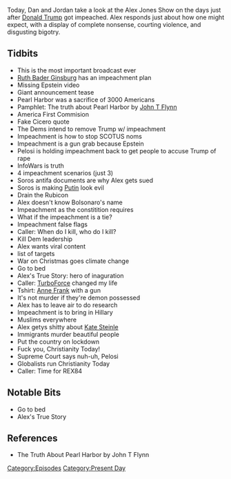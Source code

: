 {{DEFAULTSORT:
    #_EPISODE_0380:December 19-20, 2019
}}{{Episode
    | title             = December 19-20, 2019
    | caption           = Listen to this episode on [https://knowledgefight.libsyn.com/knowledge-fight-december-19-20-2019 Libsyn] [https://open.spotify.com/episode/5dw6vb1hDlGzzAYl1owJXC Spotify], Read the [[Transcript/380: December 19-20, 2019|Unofficial Transcript]]
    | episodeNumber     = 380
    | length            = 02:30:21
    | airDate           = December 23, 2019
    | coverageStartDate = December 19, 2019
    | coverageEndDate   = December 20, 2019
    | episodeType       = [[:Category:Present Day|Present Day]]
    | appearance        = [[Ruth Bader Ginsburg]], [[Jeffrey Epstein]], [[George Soros]], [[Vladimir Putin]], [[Jair Bolsonaro]], [[Anne Frank]], [[Kate Steinle]]
    | oocDrop           = I respect you
    | previousEpisode   = [[379: December 13-16, 2019]]
    | nextEpisode       = [[381: Making It Big With Silent Weapons]]
}}

{{Stub}}

Today, Dan and Jordan take a look at the Alex Jones Show on the days just after [[Donald Trump]] got impeached. Alex responds just about how one might expect, with a display of complete nonsense, courting violence, and disgusting bigotry.

==Tidbits==

*This is the most important broadcast ever
*[[Ruth Bader Ginsburg]] has an impeachment plan
*Missing Epstein video
*Giant announcement tease
*Pearl Harbor was a sacrifice of 3000 Americans
*Pamphlet: The truth about Pearl Harbor by [[John T Flynn]]
*America First Commision
*Fake Cicero quote
*The Dems intend to remove Trump w/ impeachment
*Impeachment is how to stop SCOTUS noms
*Impeachment is a gun grab because Epstein
*Pelosi is holding impeachment back to get people to accuse Trump of rape
*InfoWars is truth
*4 impeachment scenarios (just 3)
*Soros antifa documents are why Alex gets sued
*Soros is making [[Vladimir Putin|Putin]] look evil
*Drain the Rubicon
*Alex doesn't know Bolsonaro's name
*Impeachment as the constitition requires
*What if the impeachment is a tie?
*Impeachment false flags
*Caller: When do I kill, who do I kill?
*Kill Dem leadership
*Alex wants viral content
*list of targets
*War on Christmas goes climate change
*Go to bed
*Alex's True Story: hero of inaguration
*Caller: [[TurboForce]] changed my life
*Tshirt: [[Anne Frank]] with a gun
*It's not murder if they're demon possessed
*Alex has to leave air to do research
*Impeachment is to bring in Hillary
*Muslims everywhere
*Alex getys shitty about [[Kate Steinle]]
*Immigrants murder beautiful people
*Put the country on lockdown
*Fuck you, Christianity Today!
*Supreme Court says nuh-uh, Pelosi
*Globalists run Christianity Today
*Caller: Time for REX84

==Notable Bits==

*Go to bed
*Alex's True Story

==References==

*The Truth About Pearl Harbor by John T Flynn

[[Category:Episodes]]
[[Category:Present Day]]
